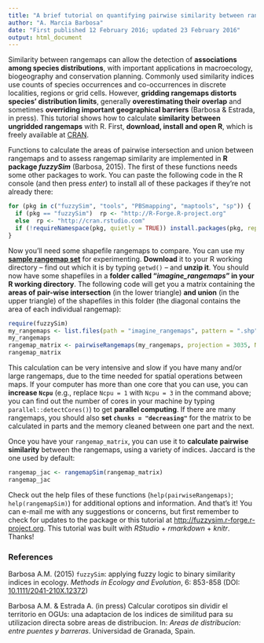 ---
title: "A brief tutorial on quantifying pairwise similarity between rangemaps"
author: "A. Marcia Barbosa"
date: "First published 12 February 2016; updated 23 February 2016"
output: html_document
---

Similarity between rangemaps can allow the detection of **associations among species distributions**, with important applications in macroecology, biogeography and conservation planning. Commonly used similarity indices use counts of species occurrences and co-occurrences in discrete localities, regions or grid cells. However, **gridding rangemaps distorts species' distribution limits**, generally **overestimating their overlap** and sometimes **overriding important geographical barriers** (Barbosa & Estrada, in press). This tutorial shows how to calculate **similarity between ungridded rangemaps** with R. First, **download, install and open R**, which is freely available at [CRAN](https://cran.rstudio.com).

Functions to calculate the areas of pairwise intersection and union between rangemaps and to assess rangemap similarity are implemented in **R package *fuzzySim*** (Barbosa, 2015). The first of these functions needs some other packages to work. You can paste the following code in the R console (and then press *enter*) to install all of these packages if they're not already there:

```{r, warning=FALSE, message=FALSE}
for (pkg in c("fuzzySim", "tools", "PBSmapping", "maptools", "sp")) {
  if (pkg == "fuzzySim")  rp <- "http://R-Forge.R-project.org"
  else  rp <- "http://cran.rstudio.com"
  if (!requireNamespace(pkg, quietly = TRUE)) install.packages(pkg, repos = rp)
}
```

Now you'll need some shapefile rangemaps to compare. You can use my [**sample rangemap set**](https://www.dropbox.com/s/3k0ikq5dwlrg5ss/imagine_rangemaps.zip?dl=0) for experimenting. **Download** it to your R working directory -- find out which it is by typing `getwd()` -- and **unzip it**. You should now have some shapefiles in a **folder called "*imagine_rangemaps*" in your R working directory**. The following code will get you a matrix containing the **areas of pair-wise intersection** (in the lower triangle) **and union** (in the upper triangle) of the shapefiles in this folder (the diagonal contains the area of each individual rangemap):


```{r, warning=FALSE, message=FALSE, eval=FALSE}
require(fuzzySim)
my_rangemaps <- list.files(path = "imagine_rangemaps", pattern = ".shp", full.names = TRUE)
my_rangemaps
rangemap_matrix <- pairwiseRangemaps(my_rangemaps, projection = 3035, Ncpu = 1, chunks = 1, filename = "rangemap_matrix.csv")
rangemap_matrix
```

This calculation can be very intensive and slow if you have many and/or large rangemaps, due to the time needed for spatial operations between maps. If your computer has more than one core that you can use, you can **increase `Ncpu`** (e.g., replace `Ncpu = 1` with `Ncpu = 3` in the command above; you can find out the number of cores in your machine by typing `parallel::detectCores()`) to get **parallel computing**. If there are many rangemaps, you should also **set `chunks = "decreasing"`** for the matrix to be calculated in parts and the memory cleaned between one part and the next.

Once you have your `rangemap_matrix`, you can use it to **calculate pairwise similarity** between the rangemaps, using a variety of indices. Jaccard is the one used by default:

```{r, eval=FALSE}
rangemap_jac <- rangemapSim(rangemap_matrix)
rangemap_jac
```

Check out the help files of these functions (`help(pairwiseRangemaps)`; `help(rangemapSim)`) for additional options and information. And that's it! You can e-mail me with any suggestions or concerns, but first remember to check for updates to the package or this tutorial at <http://fuzzysim.r-forge.r-project.org>. This tutorial was built with *RStudio* + *rmarkdown* + *knitr*. Thanks!

### References
Barbosa A.M. (2015) `fuzzySim`: applying fuzzy logic to binary similarity indices in ecology. *Methods in Ecology and Evolution*, 6: 853-858 (DOI: [10.1111/2041-210X.12372](http://onlinelibrary.wiley.com/doi/10.1111/2041-210X.12372/abstract))

Barbosa A.M. & Estrada A. (in press) Calcular corotipos sin dividir el territorio en OGUs: una adaptacion de los indices de similitud para su utilizacion directa sobre areas de distribucion. In: *Areas de distribucion: entre puentes y barreras*. Universidad de Granada, Spain.
